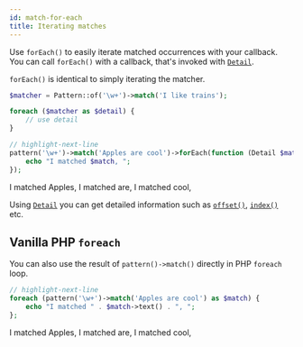 ```yaml
---
id: match-for-each
title: Iterating matches
---
```




Use `forEach()` to easily iterate matched occurrences with your callback. You can call `forEach()` with a callback,
that's invoked with [`Detail`].

`forEach()` is identical to simply iterating the matcher.

```php
$matcher = Pattern::of('\w+')->match('I like trains');

foreach ($matcher as $detail) {
    // use detail
}
```

```php
// highlight-next-line
pattern('\w+')->match('Apples are cool')->forEach(function (Detail $match) {
    echo "I matched $match, ";
});
```
<Result text>I matched Apples, I matched are, I matched cool, </Result>

Using [`Detail`] you can get detailed information such as [`offset()`], [`index()`] etc.

## Vanilla PHP `foreach`

You can also use the result of `pattern()->match()` directly in PHP `foreach` loop.

```php
// highlight-next-line
foreach (pattern('\w+')->match('Apples are cool') as $match) {
    echo "I matched " . $match->text() . ", ";
};
```
<Result text>I matched Apples, I matched are, I matched cool, </Result>

[`Detail`]: match-details.md
[`offset()`]: match-details.md#offsets
[`index()`]: match-details.md#ordinal-value-index
[`first()`]: match-first.mdx
[`map()`]: match-map.mdx
[`flatMap()`]: match-flat-map.mdx
[`offsets()`]: match-offsets.mdx#using-inline-offsets-method
[`group(string|int)`]: match-details.md
[`asInt()`]: match-as-int.mdx
